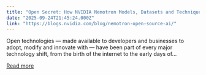 ```yaml
---
title: "Open Secret: How NVIDIA Nemotron Models, Datasets and Techniques Fuel AI Development"
date: "2025-09-24T21:45:24.000Z"
link: "https://blogs.nvidia.com/blog/nemotron-open-source-ai/"
---
```


Open technologies — made available to developers and businesses to adopt, modify and innovate with — have been part of every major technology shift, from the birth of the internet to the early days of...

[Read more](https://blogs.nvidia.com/blog/nemotron-open-source-ai/)
